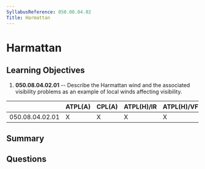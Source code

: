 ```yaml
---
SyllabusReference: 050.08.04.02
Title: Harmattan
---
```


# Harmattan

## Learning Objectives

1. **050.08.04.02.01** -- Describe the Harmattan wind and the associated
   visibility problems as an example of local winds affecting visibility.

|                 | ATPL(A) | CPL(A) | ATPL(H)/IR | ATPL(H)/VFR | CPL(H) | IR  | CBIR(A) |
| --------------- | ------- | ------ | ---------- | ----------- | ------ | --- | ------- |
| 050.08.04.02.01 | X       | X      | X          | X           | X      |     |         |

## Summary

## Questions
